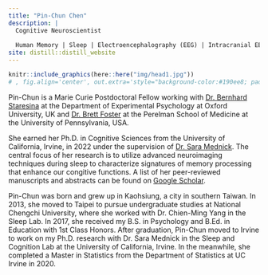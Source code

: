 ```yaml
---
title: "Pin-Chun Chen"
description: |
  Cognitive Neuroscientist
  
  Human Memory | Sleep | Electroencephalography (EEG) | Intracranial EEG | fMRI | MEG
site: distill::distill_website
---
```

```r
knitr::include_graphics(here::here("img/head1.jpg"))
# , fig.align='center', out.extra='style="background-color:#190ee8; padding:2px;"'
```

Pin-Chun is a Marie Curie Postdoctoral Fellow working with [Dr. Bernhard Staresina](https://www.psy.ox.ac.uk/people/bernhard-staresina) at the Department of Experimental Psychology at Oxford University, UK and [Dr. Brett Foster](https://www.med.upenn.edu/apps/faculty/index.php/g275/p9416634) at the Perelman School of Medicine at the University of Pennsylvania, USA.

She earned her Ph.D. in Cognitive Sciences from the University of California, Irvine, in 2022 under the supervision of [Dr. Sara Mednick](http://sleepandcognitionlab.org). The central focus of her research is to utilize  advanced neuroimaging techniques during sleep to characterize signatures of memory processing that enhance our congitive functions. A list of her peer-reviewed manuscripts and abstracts can be found on [Google Scholar](https://scholar.google.com/citations?user=zhIGL70AAAAJ&hl=en&oi=ao).

Pin-Chun was born and grew up in Kaohsiung, a city in southern Taiwan. In 2013, she moved to Taipei to pursue undergraduate studies at National Chengchi University, where she worked with Dr. Chien-Ming Yang in the Sleep Lab. In 2017, she received my B.S. in Psychology and B.Ed. in Education with 1st Class Honors. After graduation, Pin-Chun moved to Irvine to work on my Ph.D. research with Dr. Sara Mednick in the Sleep and Cognition Lab at the University of California, Irvine. In the meanwhile, she completed a Master in Statistics from the Department of Statistics at UC Irvine in 2020.
